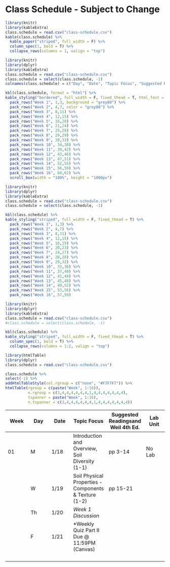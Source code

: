 # Class Schedule - Subject to Change

```r
library(knitr)
library(kableExtra)
class.schedule = read.csv("class-schedule.csv")
kable(class.schedule) %>%
  kable_paper("striped", full_width = F) %>%
  column_spec(1, bold = T) %>%
  collapse_rows(columns = 1, valign = "top")
```

```r
library(knitr)
library(dplyr)
library(kableExtra)
class.schedule = read.csv("class-schedule.csv")
class.schedule = select(class.schedule, -1)
colnames(class.schedule) = c("Day", "Date", "Topic Focus", "Suggested Readings - Brady and Weil 4th ed", "Lab Unit")

kbl(class.schedule, format = "html") %>%
kable_styling("bordered", full_width = F, fixed_thead = T, html_font = "arial") %>%
  pack_rows("Week 1", 1,3, background = "grey80") %>%
  pack_rows("Week 2", 4,7, color = "grey80") %>%
  pack_rows("Week 3", 8,11) %>%
  pack_rows("Week 4", 12,15) %>%
  pack_rows("Week 5", 16,20) %>%
  pack_rows("Week 6", 21,24) %>%
  pack_rows("Week 7", 25,28) %>%
  pack_rows("Week 8", 29,29) %>%
  pack_rows("Week 9", 30,33) %>%
  pack_rows("Week 10", 34,38) %>%
  pack_rows("Week 11", 39,42) %>%
  pack_rows("Week 12", 43,46) %>%
  pack_rows("Week 13", 47,51) %>%
  pack_rows("Week 14", 52,55) %>%
  pack_rows("Week 15", 56,59) %>%
  pack_rows("Week 16", 60,62) %>%
  scroll_box(width = "100%", height = "1000px")
```

```r
library(knitr)
library(dplyr)
library(kableExtra)
class.schedule = read.csv("class-schedule.csv")
class.schedule = select(class.schedule, -1)

kbl(class.schedule) %>%
kable_styling("striped", full_width = F, fixed_thead = T) %>%
  pack_rows("Week 1", 1,3) %>%
  pack_rows("Week 2", 4,7) %>%
  pack_rows("Week 3", 8,11) %>%
  pack_rows("Week 4", 12,15) %>%
  pack_rows("Week 5", 16,19) %>%
  pack_rows("Week 6", 20,23) %>%
  pack_rows("Week 7", 24,27) %>%
  pack_rows("Week 8", 28,28) %>%
  pack_rows("Week 9", 29,32) %>%
  pack_rows("Week 10", 33,36) %>%
  pack_rows("Week 11", 37,40) %>%
  pack_rows("Week 12", 41,44) %>%
  pack_rows("Week 13", 45,48) %>%
  pack_rows("Week 14", 49,52) %>%
  pack_rows("Week 15", 53,56) %>%
  pack_rows("Week 16", 57,59)
```

```r
library(knitr)
library(dplyr)
library(kableExtra)
class.schedule = read.csv("class-schedule.csv")
#class.schedule = select(class.schedule, -1)

kbl(class.schedule) %>%
kable_styling("striped", full_width = F, fixed_thead = T) %>%
  column_spec(1, bold = T) %>%
  collapse_rows(columns = 1:2, valign = "top")
```

```r
library(htmlTable)
library(dplyr)
class.schedule = read.csv("class-schedule.csv")

class.schedule %>% 
select(-1) %>%
addHtmlTableStyle(col.rgroup = c("none", "#F7F7F7")) %>%
htmlTable(rgroup = c(paste("Week", 1:16)),
          n.rgroup = c(3,4,4,4,4,4,4,1,4,4,4,4,4,4,4),
          tspanner = paste("Week", 1:16),
          n.tspanner = c(3,4,4,4,4,4,4,1,4,4,4,4,4,4,4))
```

| **Week** | **Day** | **Date** | **Topic Focus**                                       | **Suggested Readings**\Brady and Weil 4th Ed. | **Lab Unit** |
|------------|------------|------------|------------|------------|------------|
| 01       | M       | 1/18     | Introduction and Overview, Soil Diversity (1-1)       | pp 3-14                                       | No Lab       |
|          | W       | 1/19     | Soil Physical Properties - Components & Texture (1-2) | pp 15-21                                      |              |
|          | Th      | 1/20     | *Week 1 Discussion*                                   |                                               |              |
|          | F       | 1/21     | \*Weekly Quiz Part II Due \@ 11:59PM (Canvas)         |                                               |              |
|          |         |          |                                                       |                                               |              |
|          |         |          |                                                       |                                               |              |
|          |         |          |                                                       |                                               |              |
|          |         |          |                                                       |                                               |              |
